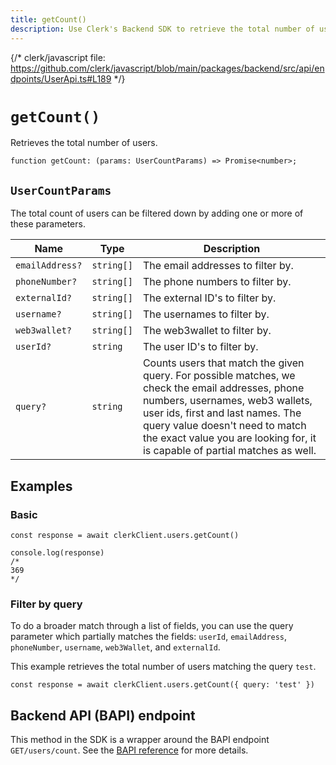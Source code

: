 ```yaml
---
title: getCount()
description: Use Clerk's Backend SDK to retrieve the total number of users.
---
```


{/* clerk/javascript file: https://github.com/clerk/javascript/blob/main/packages/backend/src/api/endpoints/UserApi.ts#L189 */}

# `getCount()`

Retrieves the total number of users.

```tsx {{ prettier: false }}
function getCount: (params: UserCountParams) => Promise<number>;
```

## `UserCountParams`

The total count of users can be filtered down by adding one or more of these parameters.

| Name | Type | Description |
| - | - | - |
| `emailAddress?` | `string[]` | The email addresses to filter by. |
| `phoneNumber?` | `string[]` | The phone numbers to filter by. |
| `externalId?` | `string[]` | The external ID's to filter by. |
| `username?` | `string[]` | The usernames to filter by. |
| `web3wallet?` | `string[]` | The web3wallet to filter by. |
| `userId?` | `string` | The user ID's to filter by. |
| `query?` | `string` | Counts users that match the given query. For possible matches, we check the email addresses, phone numbers, usernames, web3 wallets, user ids, first and last names. The query value doesn't need to match the exact value you are looking for, it is capable of partial matches as well. |

## Examples

### Basic

```tsx
const response = await clerkClient.users.getCount()

console.log(response)
/*
369
*/
```

### Filter by query

To do a broader match through a list of fields, you can use the query parameter which partially matches the fields: `userId`, `emailAddress`, `phoneNumber`, `username`, `web3Wallet`, and `externalId`.

This example retrieves the total number of users matching the query `test`.

```tsx
const response = await clerkClient.users.getCount({ query: 'test' })
```

## Backend API (BAPI) endpoint

This method in the SDK is a wrapper around the BAPI endpoint `GET/users/count`. See the [BAPI reference](https://clerk.com/docs/reference/backend-api/tag/Users#operation/GetUsersCount) for more details.

